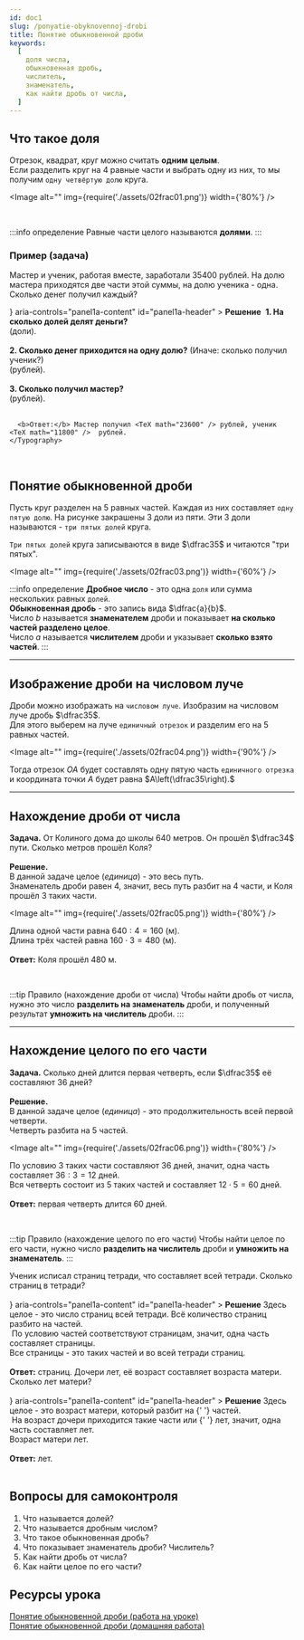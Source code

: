 ```yaml
---
id: doc1
slug: /ponyatie-obyknovennoj-drobi
title: Понятие обыкновенной дроби
keywords:
  [
    доля числа,
    обыкновенная дробь,
    числитель,
    знаменатель,
    как найти дробь от числа,
  ]
---
```



## Что такое доля

Отрезок, квадрат, круг можно считать **одним целым**. <br />
Если разделить круг на 4 равные части и выбрать одну из них, то мы получим `одну четвёртую долю` круга.

<Image alt="" img={require('./assets/02frac01.png')} width={'80%'} />

<br />

:::info определение
Равные части целого называются **долями**.
:::

### Пример (задача)

Мастер и ученик, работая вместе, заработали $35400$ рублей. На долю мастера приходятся две части этой суммы, на долю ученика - одна. Сколько денег получил каждый?

<Accordion>
  <AccordionSummary
    expandIcon={<ExpandMoreIcon />}
    aria-controls="panel1a-content"
    id="panel1a-header"
  >
    <Typography>
      <b>Решение</b>
    </Typography>
  </AccordionSummary>
  <AccordionDetails>
    <Typography>
    <Image alt="" img={require('./assets/02frac02.png')} width={'70%'} />
      <b>1. На сколько долей делят деньги? </b>
      <br />
      <TeX math="2+1=3" /> (доли). <br /> <br />
      <b>2. Сколько денег приходится на одну долю?</b> (Иначе: сколько получил ученик?)<br />
      <TeX math="35400:3 =11800" />(рублей). <br /> <br />
       <b> 3. Сколько получил мастер? </b> <br />
       <TeX math="11800 \cdot 2 =23600" /> (рублей).<br /> <br />
       
      <b>Ответ:</b> Мастер получил <TeX math="23600" /> рублей, ученик <TeX math="11800" />  рублей.
    </Typography>

  </AccordionDetails>
</Accordion>

<br />

## Понятие обыкновенной дроби

Пусть круг разделен на $5$ равных частей. Каждая из них составляет `одну пятую долю`. На рисунке закрашены $3$ доли из пяти. Эти $3$ доли называются - `три пятых долей` круга.

`Три пятых долей` круга записываются в виде $\dfrac35$ и читаются "три пятых".

<Image alt="" img={require('./assets/02frac03.png')} width={'60%'} />

:::info определение
**Дробное число** - это одна `доля` или сумма нескольких равных `долей`.<br/>
**Обыкновенная дробь** - это запись вида $\dfrac{a}{b}$. <br />
Число $b$ называется **знаменателем** дроби и показывает **на сколько частей разделено целое**. <br />
Число $a$ называется **числителем** дроби и указывает **сколько взято частей**.
:::

<hr />

## Изображение дроби на числовом луче

Дроби можно изображать на `числовом луче`. Изобразим на числовом луче дробь $\dfrac35$. <br />
Для этого выберем на луче `единичный отрезок` и разделим его на $5$ равных частей.<br />

<Image alt="" img={require('./assets/02frac04.png')} width={'90%'} />

Тогда отрезок $OA$ будет составлять одну пятую часть `единичного отрезка` и координата точки $A$ будет равна $A\left(\dfrac35\right).$ <hr />

## Нахождение дроби от числа

**Задача.** От Колиного дома до школы $640$ метров. Он прошёл $\dfrac34$ пути. Сколько метров прошёл Коля?<br /><br />
**Решение.**<br />
В данной задаче целое (_единица_) - это весь путь. <br />
Знаменатель дроби равен $4$, значит, весь путь разбит на $4$ части, и Коля прошёл $3$ таких части. <br/>

<Image alt="" img={require('./assets/02frac05.png')} width={'80%'} />

Длина одной части равна $640:4=160$ (м). <br />
Длина трёх частей равна $160 \cdot 3 =480$ (м).<br /><br />
**Ответ:** Коля прошёл $480$ м.

<br />

:::tip Правило (нахождение дроби от числа)
Чтобы найти дробь от числа, нужно это число **разделить на знаменатель** дроби, и полученный результат **умножить на числитель** дроби.
:::

<hr />

## Нахождение целого по его части

**Задача.** Сколько дней длится первая четверть, если $\dfrac35$ её составляют $36$ дней?<br /><br />
**Решение.**<br />
В данной задаче целое (_единица_) - это продолжительность всей первой четверти. <br />
Четверть разбита на $5$ частей. <br/>

<Image alt="" img={require('./assets/02frac06.png')} width={'80%'} />

По условию $3$ таких части составляют $36$ дней, значит, одна часть составляет $36:3=12$ дней. <br />
Вся четверть состоит из $5$ таких частей и составляет $12 \cdot 5 =60$ дней. <br /><br />
**Ответ:** первая четверть длится $60$ дней.

<br />

:::tip Правило (нахождение целого по его части)
Чтобы найти целое по его части, нужно число **разделить на числитель** дроби и **умножить на знаменатель**.
:::

<Tabs>
  <TabItem value="Пример 1" label="Пример №1" default>
 Ученик исписал  <TeX math="10"  /> страниц тетради, что составляет  <TeX math="\dfrac56"  /> всей тетради. Сколько страниц в тетради? <br /><br />

<Accordion>
  <AccordionSummary
    expandIcon={<ExpandMoreIcon />}
    aria-controls="panel1a-content"
    id="panel1a-header"
  >
    <Typography>
      <b>Решение</b>
    </Typography>
  </AccordionSummary>
  <AccordionDetails>
    <Typography>
      Здесь целое - это число страниц всей тетради. Всё количество страниц разбито на <TeX math="6" />  частей. <br />
      <Image alt="" img={require('./assets/02frac09.png')} width={'80%'} />
      По условию <TeX math="5" /> частей соответствуют <TeX math="10" /> страницам, значит,  одна часть составляет <TeX math="10 :5 =2" /> страницы. <br/>
      Все страницы - это <TeX math="6" /> таких частей и во всей тетради <TeX math="2 \cdot 6=12" /> страниц.
      <br /><br />
      <b>Ответ:</b> <TeX math="12" /> страниц.
    </Typography>

  </AccordionDetails>
</Accordion>

  </TabItem>
<TabItem value="Пример №2" label="Пример №2">
  Дочери <TeX math="12" />  лет, её возраст составляет <TeX math="\dfrac25" /> возраста матери. Сколько лет матери? <br /><br />

<Accordion>
  <AccordionSummary
    expandIcon={<ExpandMoreIcon />}
    aria-controls="panel1a-content"
    id="panel1a-header"
  >
    <Typography>
      <b>Решение</b>
    </Typography>
  </AccordionSummary>
  <AccordionDetails>
    <Typography>
      Здесь целое - это возраст матери, который разбит на <TeX math="5" />{' '}
      частей.
      <br />
      <Image alt="" img={require('./assets/02frac10.png')} width={'80%'} />
      На возраст дочери приходится <TeX math="2" /> такие части или <TeX math="12" />{' '}
      лет, значит, одна часть составляет <TeX math="12:2=6" /> лет. <br />
      Возраст матери <TeX math="6 \cdot 5 =30" /> лет.
      <br />
      <br />
      <b>Ответ:</b> <TeX math="30" /> лет.
    </Typography>
  </AccordionDetails>
</Accordion>

  </TabItem>
  </Tabs>

<br />
<br />

## Вопросы для самоконтроля

1. Что называется долей?
2. Что называется дробным числом?
3. Что такое обыкновенная дробь?
4. Что показывает знаменатель дроби? Числитель?
5. Как найти дробь от числа?
6. Как найти целое по его части?

## Ресурсы урока

[Понятие обыкновенной дроби (работа на уроке)](./assets/01ponyatie-obyknovennoj-drobi-lesson.pdf) <br />
[Понятие обыкновенной дроби (домашняя работа)](./assets/01ponyatie-obyknovennoj-drobi-homework.pdf) <br />
